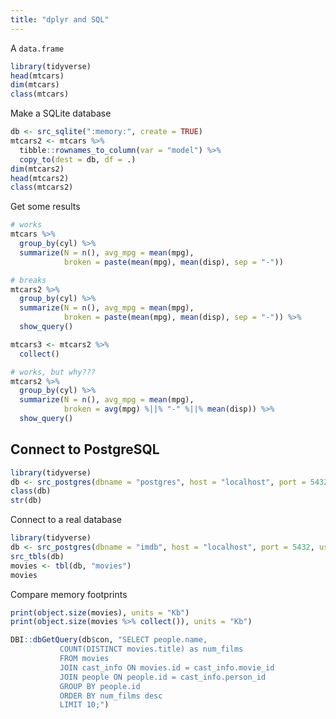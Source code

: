 ```yaml
---
title: "dplyr and SQL"
---
```


A `data.frame`

```r
library(tidyverse)
head(mtcars)
dim(mtcars)
class(mtcars)
```

Make a SQLite database

```r
db <- src_sqlite(":memory:", create = TRUE)
mtcars2 <- mtcars %>%
  tibble::rownames_to_column(var = "model") %>%
  copy_to(dest = db, df = .)
dim(mtcars2)
head(mtcars2)
class(mtcars2)
```

Get some results

```r
# works
mtcars %>%
  group_by(cyl) %>%
  summarize(N = n(), avg_mpg = mean(mpg), 
            broken = paste(mean(mpg), mean(disp), sep = "-"))

# breaks
mtcars2 %>%
  group_by(cyl) %>%
  summarize(N = n(), avg_mpg = mean(mpg), 
            broken = paste(mean(mpg), mean(disp), sep = "-")) %>%
  show_query()

mtcars3 <- mtcars2 %>% 
  collect()
```


```r
# works, but why???
mtcars2 %>%
  group_by(cyl) %>%
  summarize(N = n(), avg_mpg = mean(mpg), 
            broken = avg(mpg) %||% "-" %||% mean(disp)) %>%
  show_query()
```

## Connect to PostgreSQL

```r
library(tidyverse)
db <- src_postgres(dbname = "postgres", host = "localhost", port = 5432, user = "postgres", password = "postgres")
class(db)
str(db)
```

Connect to a real database

```r
library(tidyverse)
db <- src_postgres(dbname = "imdb", host = "localhost", port = 5432, user = "postgres", password = "postgres")
src_tbls(db)
movies <- tbl(db, "movies")
movies
```

Compare memory footprints

```r
print(object.size(movies), units = "Kb")
print(object.size(movies %>% collect()), units = "Kb")
```

```r
DBI::dbGetQuery(db$con, "SELECT people.name, 
           COUNT(DISTINCT movies.title) as num_films 
           FROM movies 
           JOIN cast_info ON movies.id = cast_info.movie_id 
           JOIN people ON people.id = cast_info.person_id 
           GROUP BY people.id 
           ORDER BY num_films desc 
           LIMIT 10;")
```
